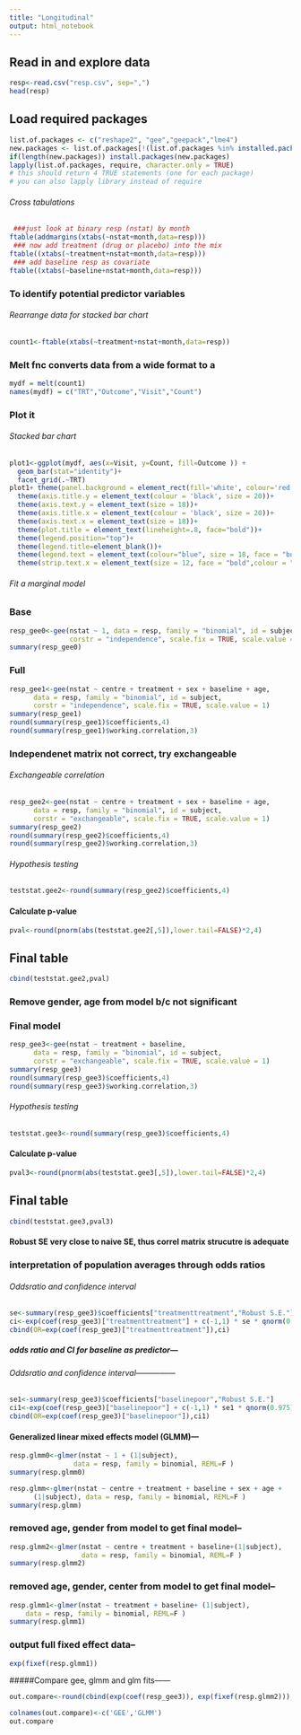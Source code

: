 ```yaml
---
title: "Longitudinal"
output: html_notebook
---
```


## Read in and explore data
```r
resp<-read.csv("resp.csv", sep=",")
head(resp)

```
## Load required packages
```r
list.of.packages <- c("reshape2", "gee","geepack","lme4")
new.packages <- list.of.packages[!(list.of.packages %in% installed.packages()[,"Package"])]
if(length(new.packages)) install.packages(new.packages)
lapply(list.of.packages, require, character.only = TRUE)
# this should return 4 TRUE statements (one for each package)
# you can also lapply library instead of require
```


###### Cross tabulations
```r
 ###just look at binary resp (nstat) by month
ftable(addmargins(xtabs(~nstat+month,data=resp)))
 ### now add treatment (drug or placebo) into the mix
ftable((xtabs(~treatment+nstat+month,data=resp)))
 ### add baseline resp as covariate
ftable((xtabs(~baseline+nstat+month,data=resp)))

```

### To identify potential predictor variables
###### Rearrange data for stacked bar chart

```r
count1<-ftable(xtabs(~treatment+nstat+month,data=resp))
```

### Melt fnc converts data from a wide format to a 
```r
mydf = melt(count1)
names(mydf) = c("TRT","Outcome","Visit","Count")

```

### Plot it
###### Stacked bar chart
```r
plot1<-ggplot(mydf, aes(x=Visit, y=Count, fill=Outcome )) +
  geom_bar(stat="identity")+
  facet_grid(.~TRT)
plot1+ theme(panel.background = element_rect(fill='white', colour='red'))+
  theme(axis.title.y = element_text(colour = 'black', size = 20))+
  theme(axis.text.y = element_text(size = 18))+
  theme(axis.title.x = element_text(colour = 'black', size = 20))+
  theme(axis.text.x = element_text(size = 18))+
  theme(plot.title = element_text(lineheight=.8, face="bold"))+
  theme(legend.position="top")+
  theme(legend.title=element_blank())+
  theme(legend.text = element_text(colour="blue", size = 18, face = "bold"))+
  theme(strip.text.x = element_text(size = 12, face = "bold",colour = "black"))

```

###### Fit a marginal model

### Base 
```r
resp_gee0<-gee(nstat ~ 1, data = resp, family = "binomial", id = subject,
               corstr = "independence", scale.fix = TRUE, scale.value = 1)
summary(resp_gee0)

```

### Full
```r
resp_gee1<-gee(nstat ~ centre + treatment + sex + baseline + age, 
      data = resp, family = "binomial", id = subject,
      corstr = "independence", scale.fix = TRUE, scale.value = 1)
summary(resp_gee1)
round(summary(resp_gee1)$coefficients,4)
round(summary(resp_gee1)$working.correlation,3)

```

### Independenet matrix not correct, try exchangeable
###### Exchangeable correlation
```r
resp_gee2<-gee(nstat ~ centre + treatment + sex + baseline + age, 
      data = resp, family = "binomial", id = subject, 
      corstr = "exchangeable", scale.fix = TRUE, scale.value = 1)
summary(resp_gee2)
round(summary(resp_gee2)$coefficients,4)
round(summary(resp_gee2)$working.correlation,3)

```

###### Hypothesis testing
```r
teststat.gee2<-round(summary(resp_gee2)$coefficients,4)
```

#### Calculate p-value
```r
pval<-round(pnorm(abs(teststat.gee2[,5]),lower.tail=FALSE)*2,4)
```

## Final table
```r
cbind(teststat.gee2,pval)

```

### Remove gender, age from model b/c not significant
### Final model
```r
resp_gee3<-gee(nstat ~ treatment + baseline, 
      data = resp, family = "binomial", id = subject, 
      corstr = "exchangeable", scale.fix = TRUE, scale.value = 1)
summary(resp_gee3)
round(summary(resp_gee3)$coefficients,4)
round(summary(resp_gee3)$working.correlation,3)

```

###### Hypothesis testing
```r
teststat.gee3<-round(summary(resp_gee3)$coefficients,4)
```

#### Calculate p-value
```r
pval3<-round(pnorm(abs(teststat.gee3[,5]),lower.tail=FALSE)*2,4)
```

## Final table
```r
cbind(teststat.gee3,pval3)
```

#### Robust SE very close to naive SE, thus correl matrix strucutre is adequate

### interpretation of population averages through odds ratios
###### Oddsratio and confidence interval

```r
se<-summary(resp_gee3)$coefficients["treatmenttreatment","Robust S.E."]
ci<-exp(coef(resp_gee3)["treatmenttreatment"] + c(-1,1) * se * qnorm(0.975))
cbind(OR=exp(coef(resp_gee3)["treatmenttreatment"]),ci)

```

##### odds ratio and CI for baseline as predictor---
###### Oddsratio and confidence interval---------------

```r
se1<-summary(resp_gee3)$coefficients["baselinepoor","Robust S.E."]
ci1<-exp(coef(resp_gee3)["baselinepoor"] + c(-1,1) * se1 * qnorm(0.975))
cbind(OR=exp(coef(resp_gee3)["baselinepoor"]),ci1)

```



#### Generalized linear mixed effects model (GLMM)---
```r
resp.glmm0<-glmer(nstat ~ 1 + (1|subject),
                data = resp, family = binomial, REML=F )
summary(resp.glmm0)

resp.glmm<-glmer(nstat ~ centre + treatment + baseline + sex + age +
      (1|subject), data = resp, family = binomial, REML=F )
summary(resp.glmm)

```

### removed age, gender from model to get final model--
```r
resp.glmm2<-glmer(nstat ~ centre + treatment + baseline+(1|subject),
                  data = resp, family = binomial, REML=F )
summary(resp.glmm2)

```

### removed age, gender, center from model to get final model--
```r
resp.glmm1<-glmer(nstat ~ treatment + baseline+ (1|subject),
    data = resp, family = binomial, REML=F )
summary(resp.glmm1)

```

### output full fixed effect data--
```r
exp(fixef(resp.glmm1))

```

#####Compare gee, glmm and glm fits------
```r
out.compare<-round(cbind(exp(coef(resp_gee3)), exp(fixef(resp.glmm2))),3)

colnames(out.compare)<-c('GEE','GLMM')
out.compare

```

